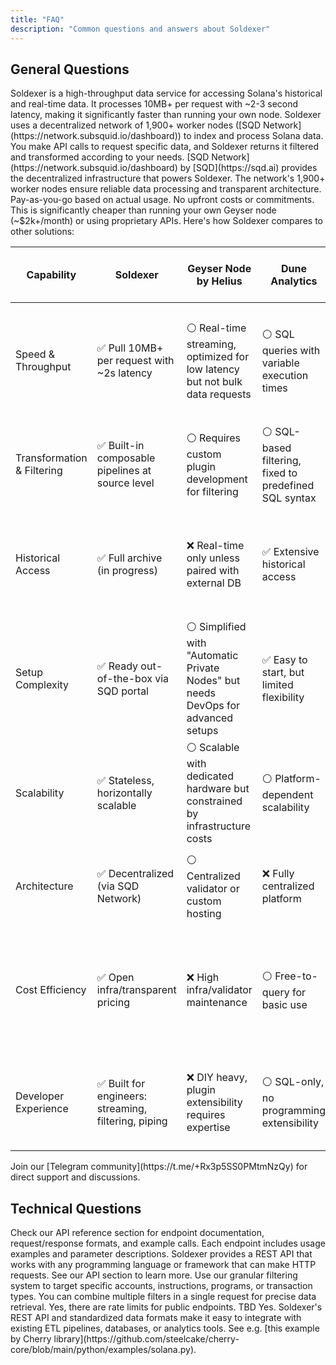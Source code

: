 ```yaml
---
title: "FAQ"
description: "Common questions and answers about Soldexer"
---
```


## General Questions

<Accordion title="What is Soldexer?">
  Soldexer is a high-throughput data service for accessing Solana's historical
  and real-time data. It processes 10MB+ per request with ~2-3 second latency,
  making it significantly faster than running your own node.
</Accordion>

<Accordion title="How does it work?">
  Soldexer uses a decentralized network of 1,900+ worker nodes ([SQD
  Network](https://network.subsquid.io/dashboard)) to index and process Solana
  data. You make API calls to request specific data, and Soldexer returns it
  filtered and transformed according to your needs.
</Accordion>

<Accordion title="What's the connection between SQD and Soldexer?">
  [SQD Network](https://network.subsquid.io/dashboard) by [SQD](https://sqd.ai)
  provides the decentralized infrastructure that powers Soldexer. The network's
  1,900+ worker nodes ensure reliable data processing and transparent
  architecture.
</Accordion>

<Accordion title="What's the pricing model?">
  Pay-as-you-go based on actual usage. No upfront costs or commitments. This is
  significantly cheaper than running your own Geyser node (~$2k+/month) or using
  proprietary APIs.
</Accordion>

<Accordion title="How does Soldexer compare to alternatives?">
  Here's how Soldexer compares to other solutions:

| Capability                 | Soldexer                                             | Geyser Node by Helius                                                             | Dune Analytics                                         | Other Solutions (QuickNode, Alchemy)                                                          |
| -------------------------- | ---------------------------------------------------- | --------------------------------------------------------------------------------- | ------------------------------------------------------ | --------------------------------------------------------------------------------------------- |
| Speed & Throughput         | ✅ Pull 10MB+ per request with ~2s latency           | ⚪ Real-time streaming, optimized for low latency but not bulk data requests      | ⚪ SQL queries with variable execution times           | ❌ Slower response times for high-volume queries; optimized for general-purpose RPC calls     |
| Transformation & Filtering | ✅ Built-in composable pipelines at source level     | ⚪ Requires custom plugin development for filtering                               | ⚪ SQL-based filtering, fixed to predefined SQL syntax | ❌ Limited filtering capabilities; requires external tools for advanced processing            |
| Historical Access          | ✅ Full archive (in progress)                        | ❌ Real-time only unless paired with external DB                                  | ✅ Extensive historical access                         | ⚪ Some archive data available but often slower and less efficient for large-scale queries    |
| Setup Complexity           | ✅ Ready out-of-the-box via SQD portal               | ⚪ Simplified with "Automatic Private Nodes" but needs DevOps for advanced setups | ✅ Easy to start, but limited flexibility              | ⚪ Easy setup via managed services but lacks customization options                            |
| Scalability                | ✅ Stateless, horizontally scalable                  | ⚪ Scalable with dedicated hardware but constrained by infrastructure costs       | ⚪ Platform-dependent scalability                      | ❌ Limited scalability for high-frequency workloads; performance tied to pricing tiers        |
| Architecture               | ✅ Decentralized (via SQD Network)                   | ⚪ Centralized validator or custom hosting                                        | ❌ Fully centralized platform                          | ❌ Fully centralized infrastructure reliant on proprietary APIs                               |
| Cost Efficiency            | ✅ Open infra/transparent pricing                    | ❌ High infra/validator maintenance                                               | ⚪ Free-to-query for basic use                         | ❌ Higher costs for enterprise-grade services; pay-as-you-go models can be expensive at scale |
| Developer Experience       | ✅ Built for engineers: streaming, filtering, piping | ❌ DIY heavy, plugin extensibility requires expertise                             | ⚪ SQL-only, no programming extensibility              | ⚪ Simplified APIs and dashboards but limited flexibility for custom solutions                |

</Accordion>

<Accordion title="I have a few questions, where can I ask them?">
  Join our [Telegram community](https://t.me/+Rx3p5SS0PMtmNzQy) for direct
  support and discussions.
</Accordion>

## Technical Questions

<Accordion title="How do I use the API reference?">
  Check our API reference section for endpoint documentation, request/response
  formats, and example calls. Each endpoint includes usage examples and
  parameter descriptions.
</Accordion>

<Accordion title="What programming languages and frameworks are supported?">
  Soldexer provides a REST API that works with any programming language or
  framework that can make HTTP requests. See our API section to learn more.
</Accordion>

<Accordion title="How do I filter data for specific accounts or instructions?">
  Use our granular filtering system to target specific accounts, instructions,
  programs, or transaction types. You can combine multiple filters in a single
  request for precise data retrieval.
</Accordion>

<Accordion title="Are there rate limits or usage quotas?">
  Yes, there are rate limits for public endpoints. TBD
</Accordion>

<Accordion title="Can I use Soldexer with my existing data pipeline?">
  Yes. Soldexer's REST API and standardized data formats make it easy to
  integrate with existing ETL pipelines, databases, or analytics tools. See e.g.
  [this example by Cherry
  library](https://github.com/steelcake/cherry-core/blob/main/python/examples/solana.py).
</Accordion>
